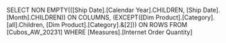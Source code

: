 SELECT NON EMPTY(([Ship Date].[Calendar Year].CHILDREN, [Ship Date].[Month].CHILDREN)) ON COLUMNS,
(EXCEPT([Dim Product].[Category].[all].Children, [Dim Product].[Category].&[2])) ON ROWS
FROM [Cubos_AW_20231]
WHERE [Measures].[Internet Order Quantity]